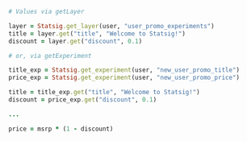 ```ruby
# Values via getLayer

layer = Statsig.get_layer(user, "user_promo_experiments")
title = layer.get("title", "Welcome to Statsig!")
discount = layer.get("discount", 0.1)

# or, via getExperiment

title_exp = Statsig.get_experiment(user, "new_user_promo_title")
price_exp = Statsig.get_experiment(user, "new_user_promo_price")

title = title_exp.get("title", "Welcome to Statsig!")
discount = price_exp.get("discount", 0.1)

...

price = msrp * (1 - discount)


```
